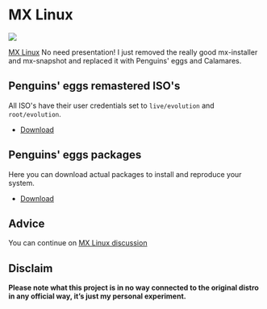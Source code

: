 # MX Linux
![](https://mxlinux.org/wp-content/uploads/2019/01/mxfcelogo-rounded.png)

[MX Linux](https://mxlinux.org/) No need presentation! I just removed the really good mx-installer and mx-snapshot and replaced it with Penguins' eggs and Calamares.

## Penguins' eggs remastered ISO's
All ISO's have their user credentials set to ```live/evolution``` and ```root/evolution```.

* [Download](https://drive.google.com/drive/folders/1-Xq4XfWkzlN14UEBr6ituSQ_A0zRT8Z5)

## Penguins' eggs packages
Here you can download actual packages to install and reproduce your system.

* [Download](https://penguins-eggs.net/basket/index.php?p=packages%2Fdebs)

## Advice

You can continue on [MX Linux discussion](https://github.com/pieroproietti/penguins-blog/discussions/37)

## Disclaim
__Please note what this project is in no way connected to the original distro in any official way, it’s just my personal experiment.__

